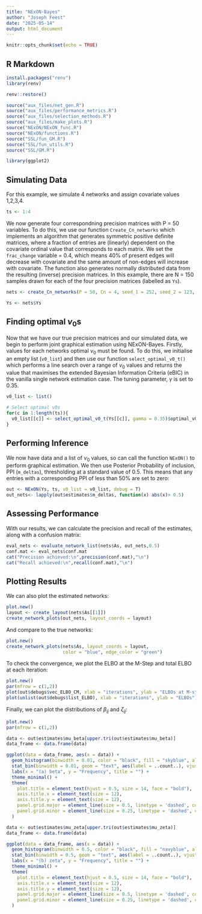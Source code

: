 ```yaml
---
title: "NExON-Bayes"
author: "Joseph Feest"
date: "2025-05-14"
output: html_document
---
```


```r
knitr::opts_chunk$set(echo = TRUE)
```

## R Markdown


```r
install.packages("renv")
library(renv)

renv::restore()

source("aux_files/net_gen.R")
source("aux_files/performance_metrics.R")
source("aux_files/selection_methods.R")
source("aux_files/make_plots.R")
source("NExON/NExON_func.R")
source("NExON/functions.R")
source("SSL/fun_GM.R")
source("SSL/fun_utils.R")
source("SSL/GM.R")

library(ggplot2)
```

## Simulating Data

For this example, we simulate 4 networks and assign covariate values 1,2,3,4.

```r
ts <- 1:4

```

We now generate four correspondning precision matrices with P = 50 variables. To do this, we use our function `Create_Cn_networks` which implements an algorithm that generates symmetric positive definite matrices, where a fraction of entries are (linearly) dependent on the covariate ordinal value that corresponds to each matrix. We set the `frac_change` variable = 0.4, which means 40% of present edges will decrease with covariate and the same amount of non-edges will increase with covariate. The function also generates normally distributed data from the resulting (inverse) precision matrices. In this example, there are N = 150 samples drawn for each of the four precision matrices (labelled as `Ys`).

```r

nets <- create_Cn_networks(P = 50, Cn = 4, seed_1 = 252, seed_2 = 123, frac_change = 0.4, Ns_sample = c(150,150,150))

Ys <- nets$Ys

```

## Finding optimal $\nu_0$s
Now that we have our true precision matrices and our simulated data, we begin to perform joint graphical estimation using NExON-Bayes. Firstly, values for each networks optimal $\nu_0$ must be found. To do this, we initialise an empty list (`v0_list`) and then use our function `select_optimal_v0_t()` which performs a line search over a range of $\nu_0$ values and returns the value that maximises the extended Bayesian Information Criteria (eBIC) in the vanilla single network estimation case. The tuning parameter, $\gamma$ is set to 0.35. 

```r
v0_list <- list()

# Select optimal v0s
for(c in 1:length(ts)){
  v0_list[[c]] <- select_optimal_v0_t(Ys[[c]], gamma = 0.35)$optimal_v0
}

```

## Performing Inference
We now have data and a list of $\nu_0$ values, so can call the function `NExON()` to perform graphical estimation. We then use Posterior Probability of inclusion, PPI (`m_deltas`), thresholding at a standard value of 0.5. This means that any entries with a corresponding PPI of less than 50% are set to zero:

```r
out <- NExON(Ys, ts, v0_list = v0_list, debug = T)
out_nets<- lapply(out$estimates$m_deltas, function(x) abs(x)> 0.5)

```

## Assessing Performance
With our results, we can calculate the precision and recall of the estimates, along with a confusion matrix:

```r
eval_nets <- evaluate_network_list(nets$As, out_nets,0.5)
conf.mat <- eval_nets$conf.mat
cat("Precision achieved:\n",precision(conf.mat),"\n")
cat("Recall achieved:\n",recall(conf.mat),"\n")
```
## Plotting Results
We can also plot the estimated networks:

```r
plot.new()
layout <- create_layout(nets$As[[1]])
create_network_plots(out_nets, layout_coords = layout)

```

And compare to the true networks:

```r
plot.new()
create_network_plots(nets$As, layout_coords = layout,
                     color = "blue", edge_color = "green")
```

To check the convergence, we plot the ELBO at the M-Step and total ELBO at each iteration:

```r
plot.new()
par(mfrow = c(1,2))
plot(out$debugs$vec_ELBO_CM, xlab = "iterations", ylab = "ELBOs at M-step")
plot(unlist(out$debugs$list_ELBO), xlab = "iterations", ylab = "ELBOs")
```

Finally, we can plot the distributions of $\beta_{ij}$ and $\zeta_{ij}$:

```r
plot.new()
par(mfrow = c(1,2))

data <- out$estimates$mu_beta[upper.tri(out$estimates$mu_beta)]
data_frame <- data.frame(data)

ggplot(data = data_frame, aes(x = data)) +
  geom_histogram(binwidth = 0.01, color = "black", fill = "skyblue", alpha = 0.7) +
  stat_bin(binwidth = 0.01, geom = "text", aes(label = ..count..), vjust = -0.5) +
  labs(x = "(a) beta", y = "Frequency", title = "") +
  theme_minimal() +
  theme(
    plot.title = element_text(hjust = 0.5, size = 14, face = "bold"),
    axis.title.x = element_text(size = 12),
    axis.title.y = element_text(size = 12),
    panel.grid.major = element_line(size = 0.5, linetype = 'dashed', color = 'gray'),
    panel.grid.minor = element_line(size = 0.25, linetype = 'dashed', color = 'gray')
  )

data <- out$estimates$mu_zeta[upper.tri(out$estimates$mu_zeta)]
data_frame <- data.frame(data)

ggplot(data = data_frame, aes(x = data)) +
  geom_histogram(binwidth = 0.5, color = "black", fill = "navyblue", alpha = 0.7) +
  stat_bin(binwidth = 0.5, geom = "text", aes(label = ..count..), vjust = -0.25) +
  labs(x = "(b) zeta", y = "Frequency", title = "") +
  theme_minimal() +
  theme(
    plot.title = element_text(hjust = 0.5, size = 14, face = "bold"),
    axis.title.x = element_text(size = 12),
    axis.title.y = element_text(size = 12),
    panel.grid.major = element_line(size = 0.5, linetype = 'dashed', color = 'gray'),
    panel.grid.minor = element_line(size = 0.25, linetype = 'dashed', color = 'gray')
  )

```



